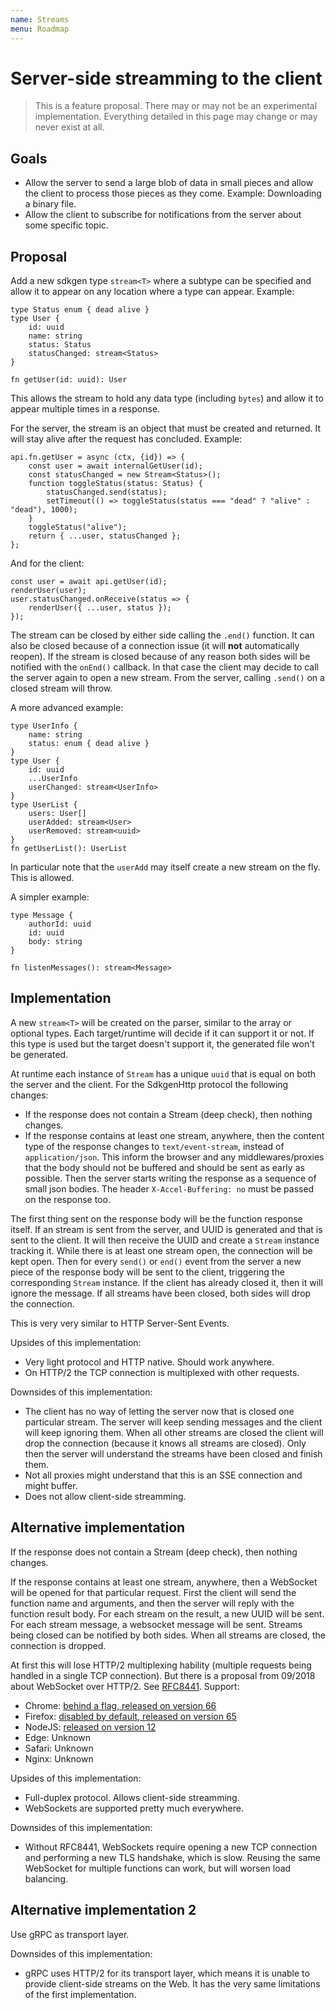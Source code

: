 ```yaml
---
name: Streams
menu: Roadmap
---
```


# Server-side streamming to the client

> This is a feature proposal. There may or may not be an experimental implementation. Everything detailed in this page may change or may never exist at all.

## Goals

- Allow the server to send a large blob of data in small pieces and allow the client to process those pieces as they come. Example: Downloading a binary file.
- Allow the client to subscribe for notifications from the server about some specific topic.

## Proposal

Add a new sdkgen type `stream<T>` where a subtype can be specified and allow it to appear on any location where a type can appear. Example:

```
type Status enum { dead alive }
type User {
    id: uuid
    name: string
    status: Status
    statusChanged: stream<Status>
}

fn getUser(id: uuid): User
```

This allows the stream to hold any data type (including `bytes`) and allow it to appear multiple times in a response.

For the server, the stream is an object that must be created and returned. It will stay alive after the request has concluded. Example:

```
api.fn.getUser = async (ctx, {id}) => {
    const user = await internalGetUser(id);
    const statusChanged = new Stream<Status>();
    function toggleStatus(status: Status) {
        statusChanged.send(status);
        setTimeout(() => toggleStatus(status === "dead" ? "alive" : "dead"), 1000);
    }
    toggleStatus("alive");
    return { ...user, statusChanged };
};
```

And for the client:

```
const user = await api.getUser(id);
renderUser(user);
user.statusChanged.onReceive(status => {
    renderUser({ ...user, status });
});
```

The stream can be closed by either side calling the `.end()` function. It can also be closed because of a connection issue (it will **not** automatically reopen). If the stream is closed because of any reason both sides will be notified with the `onEnd()` callback. In that case the client may decide to call the server again to open a new stream. From the server, calling `.send()` on a closed stream will throw.

A more advanced example:

```
type UserInfo {
    name: string
    status: enum { dead alive }
}
type User {
    id: uuid
    ...UserInfo
    userChanged: stream<UserInfo>
}
type UserList {
    users: User[]
    userAdded: stream<User>
    userRemoved: stream<uuid>
}
fn getUserList(): UserList
```

In particular note that the `userAdd` may itself create a new stream on the fly. This is allowed.

A simpler example:

```
type Message {
    authorId: uuid
    id: uuid
    body: string
}

fn listenMessages(): stream<Message>
```


## Implementation

A new `stream<T>` will be created on the parser, similar to the array or optional types. Each target/runtime will decide if it can support it or not. If this type is used but the target doesn't support it, the generated file won't be generated.

At runtime each instance of `Stream` has a unique `uuid` that is equal on both the server and the client. For the SdkgenHttp protocol the following changes:

- If the response does not contain a Stream (deep check), then nothing changes.
- If the response contains at least one stream, anywhere, then the content type of the response changes to `text/event-stream`, instead of `application/json`. This inform the browser and any middlewares/proxies that the body should not be buffered and should be sent as early as possible. Then the server starts writing the response as a sequence of small json bodies. The header `X-Accel-Buffering: no` must be passed on the response too.

The first thing sent on the response body will be the function response itself. If an stream is sent from the server, and UUID is generated and that is sent to the client. It will then receive the UUID and create a `Stream` instance tracking it. While there is at least one stream open, the connection will be kept open. Then for every `send()` or `end()` event from the server a new piece of the response body will be sent to the client, triggering the corresponding `Stream` instance. If the client has already closed it, then it will ignore the message. If all streams have been closed, both sides will drop the connection.

This is very very similar to HTTP Server-Sent Events.

Upsides of this implementation:

- Very light protocol and HTTP native. Should work anywhere.
- On HTTP/2 the TCP connection is multiplexed with other requests.

Downsides of this implementation:

- The client has no way of letting the server now that is closed one particular stream. The server will keep sending messages and the client will keep ignoring them. When all other streams are closed the client will drop the connection (because it knows all streams are closed). Only then the server will understand the streams have been closed and finish them.
- Not all proxies might understand that this is an SSE connection and might buffer.
- Does not allow client-side streamming.

## Alternative implementation

If the response does not contain a Stream (deep check), then nothing changes.

If the response contains at least one stream, anywhere, then a WebSocket will be opened for that particular request. First the client will send the function name and arguments, and then the server will reply with the function result body. For each stream on the result, a new UUID will be sent. For each stream message, a websocket message will be sent. Streams being closed can be notified by both sides. When all streams are closed, the connection is dropped.

At first this will lose HTTP/2 multiplexing hability (multiple requests being handled in a single TCP connection). But there is a proposal from 09/2018 about WebSocket over HTTP/2. See [RFC8441](https://tools.ietf.org/html/rfc8441). Support:

- Chrome: [behind a flag, released on version 66](https://www.chromestatus.com/feature/6251293127475200)
- Firefox: [disabled by default, released on version 65](https://bugzilla.mozilla.org/show_bug.cgi?id=1434137)
- NodeJS: [released on version 12](https://github.com/nodejs/node/pull/23284)
- Edge: Unknown
- Safari: Unknown
- Nginx: Unknown

Upsides of this implementation:

- Full-duplex protocol. Allows client-side streamming.
- WebSockets are supported pretty much everywhere.

Downsides of this implementation:

- Without RFC8441, WebSockets require opening a new TCP connection and performing a new TLS handshake, which is slow. Reusing the same WebSocket for multiple functions can work, but will worsen load balancing.

## Alternative implementation 2

Use gRPC as transport layer.

Downsides of this implementation:

- gRPC uses HTTP/2 for its transport layer, which means it is unable to provide client-side streams on the Web. It has the very same limitations of the first implementation.
